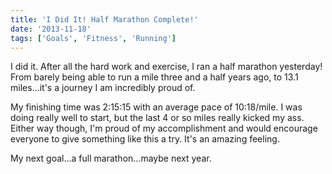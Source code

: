 ```yaml
---
title: 'I Did It! Half Marathon Complete!'
date: '2013-11-18'
tags: ['Goals', 'Fitness', 'Running']
---
```


I did it. After all the hard work and exercise, I ran a half marathon yesterday! From barely being able to run a mile three and a half years ago, to 13.1 miles…it's a journey I am incredibly proud of.

<PostImage
    src="/images/posts/2013-11-18-i-did-it-half-marathon-complete/header-half-marathon-complete.jpg"
    alt="Me running in the 2013 Philadelphia Half Marathon"
    width={1920}
    height={620}
    centered
    shadowed
/>

My finishing time was 2:15:15 with an average pace of 10:18/mile. I was doing really well to start, but the last 4 or so miles really kicked my ass. Either way though, I'm proud of my accomplishment and would encourage everyone to give something like this a try. It's an amazing feeling.

My next goal…a full marathon…maybe next year.

<PostImage
    src="/images/posts/2013-11-18-i-did-it-half-marathon-complete/half-marathon-complete.jpg"
    alt="Lauren and I after I finished running the 2013 Philadelphia Marathon"
    width={1920}
    height={1440}
    centered
    shadowed
/>
